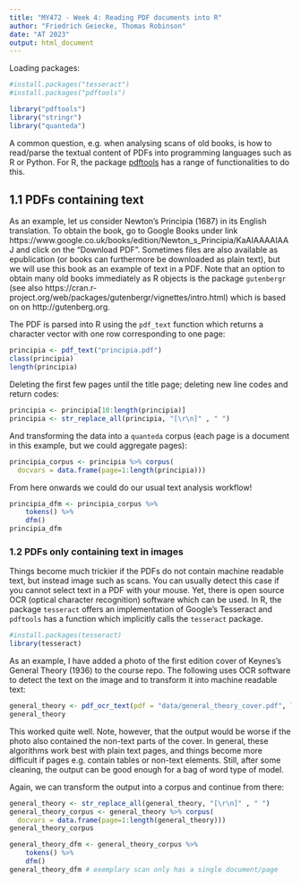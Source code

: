 ```yaml
---
title: "MY472 - Week 4: Reading PDF documents into R"
author: "Friedrich Geiecke, Thomas Robinson"
date: "AT 2023"
output: html_document
---
```


Loading packages:

```r
#install.packages("tesseract")
#install.packages("pdftools")

library("pdftools")
library("stringr")
library("quanteda")
```


A common question, e.g. when analysing scans of old books, is how to read/parse the textual content of PDFs into programming languages such as R or Python. For R, the package [pdftools](see also https://cran.r-project.org/web/packages/pdftools/pdftools.pdf) has a range of functionalities to do this.

## 1.1 PDFs containing text

As an example, let us consider Newton's Principia (1687) in its English translation. To obtain the book, go to Google Books under link https://www.google.co.uk/books/edition/Newton_s_Principia/KaAIAAAAIAAJ and click on the "Download PDF". Sometimes files are also available as epublication (or books can furthermore be downloaded as plain text), but we will use this book as an example of text in a PDF. Note that an option to obtain many old books immediately as R objects is the package `gutenbergr` (see also https://cran.r-project.org/web/packages/gutenbergr/vignettes/intro.html) which is based on on http://gutenberg.org.

The PDF is parsed into R using the `pdf_text` function which returns a character vector with one row corresponding to one page:

```r
principia <- pdf_text("principia.pdf")
class(principia)
length(principia)
```

Deleting the first few pages until the title page; deleting new line codes and return codes:

```r
principia <- principia[10:length(principia)]
principia <- str_replace_all(principia, "[\r\n]" , " ")
```

And transforming the data into a `quanteda` corpus (each page is a document in this example, but we could aggregate pages):

```r
principia_corpus <- principia %>% corpus(
  docvars = data.frame(page=1:length(principia)))
```

From here onwards we could do our usual text analysis workflow!

```r
principia_dfm <- principia_corpus %>%
    tokens() %>% 
    dfm()
principia_dfm
```

### 1.2 PDFs only containing text in images

Things become much trickier if the PDFs do not contain machine readable text, but instead image such as scans. You can usually detect this case if you cannot select text in a PDF with your mouse. Yet, there is open source OCR (optical character recognition) software which can be used. In R, the package `tesseract` offers an implementation of Google's Tesseract and `pdftools` has a function which implicitly calls the `tesseract` package. 

```r
#install.packages(tesseract)
library(tesseract)
```

As an example, I have added a photo of the first edition cover of Keynes's General Theory (1936) to the course repo. The following uses OCR software to detect the text on the image and to transform it into machine readable text:

```r
general_theory <- pdf_ocr_text(pdf = "data/general_theory_cover.pdf", language = "eng", dpi = 300)
general_theory
```

This worked quite well. Note, however, that the output would be worse if the photo also contained the non-text parts of the cover. In general, these algorithms work best with plain text pages, and things become more difficult if pages e.g. contain tables or non-text elements. Still, after some cleaning, the output can be good enough for a bag of word type of model.

Again, we can transform the output into a corpus and continue from there:

```r
general_theory <- str_replace_all(general_theory, "[\r\n]" , " ")
general_theory_corpus <- general_theory %>% corpus(
  docvars = data.frame(page=1:length(general_theory)))
general_theory_corpus
```

```r
general_theory_dfm <- general_theory_corpus %>%
    tokens() %>% 
    dfm()
general_theory_dfm # exemplary scan only has a single document/page
```

